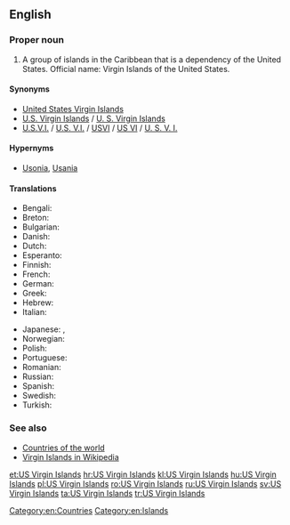 ==English==
{{wikipedia}}

===Proper noun===
{{en-proper noun|head=[[US]] [[Virgin]] [[Island]]s}}

# A group of islands in the Caribbean that is a dependency of the United States. Official name: Virgin Islands of the United States.

====Synonyms====
* [[United States Virgin Islands]]
* [[U.S. Virgin Islands]] / [[U. S. Virgin Islands]]
* [[U.S.V.I.]] / [[U.S. V.I.]] / [[USVI]] / [[US VI]] / [[U. S. V. I.]] {{qualifier|abbreviations}}

====Hypernyms====
* [[Usonia]], [[Usania]]

====Translations====
{{trans-top|Country in the Caribbean}}
* Bengali: {{t|bn|মার্কিন ভার্জিন দ্বীপপুঞ্জ}}
* Breton: {{t|br|Inizi Gwerc'h ar Stadoù-Unanet}}
* Bulgarian: {{t|bg|Вирджински острови}}
* Danish: {{t|da|Amerikanske Jomfruøer}}
* Dutch: {{t+|nl|Amerikaanse Maagdeneilanden}}
* Esperanto: {{t|eo|Usonaj Virgulininsuloj}}
* Finnish: {{t|fi|Yhdysvaltain Neitsytsaaret}}
* French: {{t|fr|Iles Vierges américaines}}
* German: {{t|de|Amerikanische Jungferninseln}}
* Greek: {{t|el|Αμερικανικές Παρθένοι Νήσοι|f-p}}
* Hebrew: {{t|he|איי הבתולה האמריקניים|tr=Iyey ha-Btula ha-Americaniyim}}
* Italian: {{t|it|Isole Vergini americane}}
{{trans-mid}}
* Japanese: {{t|ja|アメリカ領ヴァージン諸島|tr=Amerika-ryō Vājin toshō}}, {{t|ja|米領ヴァージン諸島|tr=Beiryō Vājin toshō}}
* Norwegian: {{t|no|Amerikanske Jomfruøyene|p}}
* Polish: {{t|pl|Wyspy Dziewicze Stanów Zjednoczonych}}
* Portuguese: {{t+|pt|Ilhas Virgens Americanas|f-p}}
* Romanian: {{t|ro|Insulele Virgine Americane|f-p}}
* Russian: {{t+|ru|Америка́нские Вирги́нские острова́|m-p}}
* Spanish: {{t|es|Islas Vírgenes Americanas}}
* Swedish: {{t+|sv|Amerikanska Jungfruöarna}}
* Turkish: {{t|tr|ABD Virgin Adaları}}
{{trans-bottom}}

===See also===
* [[Appendix:Countries of the world|Countries of the world]]
* [[w:Virgin_Islands|Virgin Islands in Wikipedia]]

[[Category:en:Countries]]
[[Category:en:Islands]]

[[et:US Virgin Islands]]
[[hr:US Virgin Islands]]
[[kl:US Virgin Islands]]
[[hu:US Virgin Islands]]
[[pl:US Virgin Islands]]
[[ro:US Virgin Islands]]
[[ru:US Virgin Islands]]
[[sv:US Virgin Islands]]
[[ta:US Virgin Islands]]
[[tr:US Virgin Islands]]
